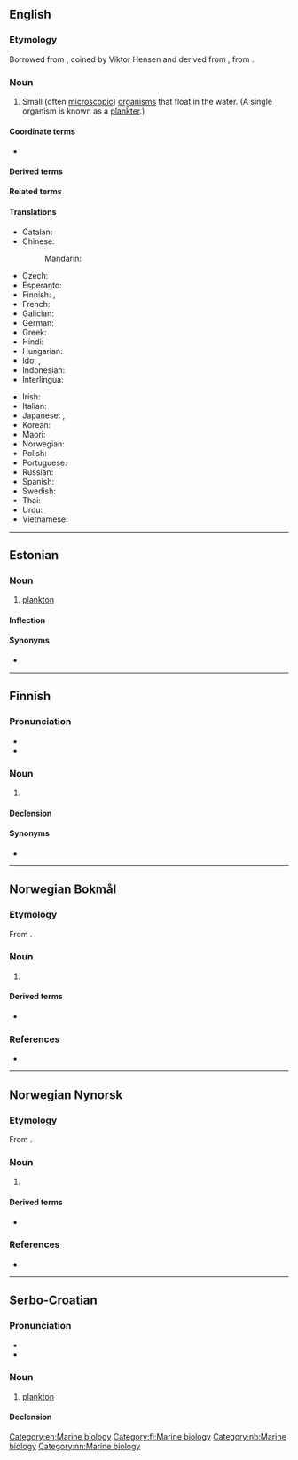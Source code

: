{{also|Plankton}}
==English==
{{wikipedia}}

===Etymology===
Borrowed from {{bor|en|de|Plankton}}, coined by Viktor Hensen and derived from {{der|en|grc|πλαγκτός||drifter}}, from {{m|grc|πλάζω||I turn aside, wander}}.

===Noun===
{{en-noun|-|s}}

# Small (often [[microscopic]]) [[organism]]s that float in the water. (A single organism is known as a [[plankter]].)

====Coordinate terms====
* {{l|en|nekton}}

====Derived terms====
{{der3|lang=en|[[aeroplankton]]
|[[bacterioplankton]]
|[[epiplankton]]
|[[femtoplankton]]
|[[holoplankton]]
|[[jellyplankton]]
|[[macroplankton]]
|[[megaplankton]]
|[[meroplankton]]
|[[mesoplankton]]
|[[microplankton]]
|[[nanoplankton]]
|[[phytoplankton]]
|[[picoplankton]]
|[[planktonic]]
|[[pseudoplankton]]
|[[tychoplankton]]
|[[zooplankton]]}}

====Related terms====
{{rel3|lang=en|[[plankter]]
|[[planktic]]
|[[planktology]]
|[[planktotrophic]]}}

====Translations====
{{trans-top|generic term for all the organisms that float in the sea}}
* Catalan: {{t|ca|plàncton|m}}
* Chinese:
*: Mandarin: {{t+|cmn|浮游生物|tr=fúyóu shēngwù|sc=Hani}}
* Czech: {{t|cs|plankton|m}}
* Esperanto: {{t|eo|planktono}}
* Finnish: {{t+|fi|plankton}}, {{t|fi|keijusto}}
* French: {{t+|fr|plancton|m}}
* Galician: {{t+|gl|plancto|m}}
* German: {{t+|de|Plankton|n}}
* Greek: {{t+|el|πλαγκτόν|n}}
* Hindi: {{t+|hi|प्लवक|m}}
* Hungarian: {{t+|hu|plankton}}
* Ido: {{t+|io|planktono}}, {{t+|io|plankton}}
* Indonesian: {{t+|id|plankton}}
* Interlingua: {{t|ia|plancton}}
{{trans-mid}}
* Irish: {{t|ga|planctón|m}}
* Italian: {{t+|it|plancton|m}}
* Japanese: {{t|ja|浮遊生物|tr=ふゆうせいぶつ, fuyūseibutsu|sc=Jpan}}, {{t|ja|プランクトン|tr=purankuton|sc=Jpan}}
* Korean: {{t|ko|플랑크톤}}
* Maori: {{t|mi|meroiti}}
* Norwegian: {{t+|no|plankton|n}}
* Polish: {{t+|pl|plankton|m-in}}
* Portuguese: {{t+|pt|plâncton|m}}
* Russian: {{t+|ru|планкто́н|m}}
* Spanish: {{t|es|plancton|m}}
* Swedish: {{t+|sv|plankton|n}}
* Thai: {{t|th|แพลงก์ตอน}}
* Urdu: {{t|ur|پیراکو|m|tr=pirākū}}
* Vietnamese: {{t|vi|sinh vật phù du}}
{{trans-bottom}}

[[Category:en:Marine biology]]

----

==Estonian==

===Noun===
{{et-noun|planktoni|planktonit}}

# [[#English|plankton]]

====Inflection====
{{et-decl-õpik|plankton|i}}

====Synonyms====
* {{l|et|hõljum}}

----

==Finnish==

===Pronunciation===
* {{fi-IPA}}
* {{hyphenation|lang=fi|plank|ton}}

===Noun===
{{fi-noun}}

# {{l|en|plankton}}

====Declension====
{{fi-decl-risti|plankton|||a|i=0}}

====Synonyms====
* {{l|fi|keijusto}}

[[Category:fi:Marine biology]]

----

==Norwegian Bokmål==
{{wikipedia|lang=no}}

===Etymology===
From {{der|nb|grc|πλαγκτός}}.

===Noun===
{{nb-noun-nu}}

# {{l|en|plankton}}

====Derived terms====
* {{l|nb|dyreplankton}}

===References===
* {{R:The Bokmål Dictionary}}

[[Category:nb:Marine biology]]

----

==Norwegian Nynorsk==
{{wikipedia|lang=nn}}

===Etymology===
From {{der|nn|grc|πλαγκτός}}.

===Noun===
{{nn-noun-nu}}

# {{l|en|plankton}}

====Derived terms====
* {{l|nn|dyreplankton}}

===References===
* {{R:The Nynorsk Dictionary}}

[[Category:nn:Marine biology]]

----

==Serbo-Croatian==

===Pronunciation===
* {{IPA|/plǎnktoːn/|lang=sh}}
* {{hyphenation|plank|ton|lang=sh}}

===Noun===
{{sh-noun|g=m|head=plànktōn}}

# [[#English|plankton]]

====Declension====
{{sh-decl-noun-unc
|plànktōn
|planktóna
|planktonu
|plankton
|planktone
|planktonu
|planktonom
}}